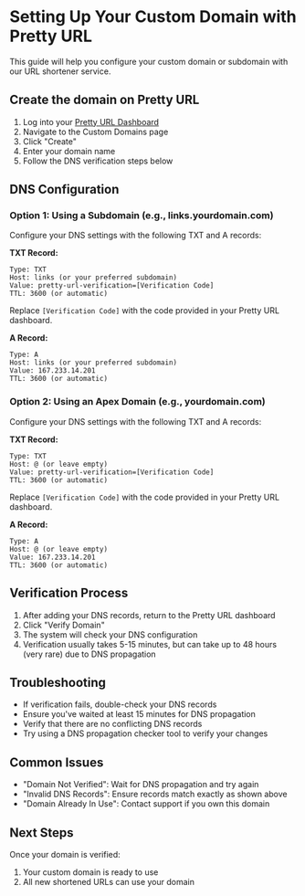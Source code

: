 # Setting Up Your Custom Domain with Pretty URL

This guide will help you configure your custom domain or subdomain with our URL shortener service.

## Create the domain on Pretty URL

1. Log into your [Pretty URL Dashboard](https://prettyurl.net/dashboard)
2. Navigate to the Custom Domains page
3. Click "Create"
4. Enter your domain name
5. Follow the DNS verification steps below

## DNS Configuration

### Option 1: Using a Subdomain &#40;e.g., links.yourdomain.com&#41;    

Configure your DNS settings with the following TXT and A records:

**TXT Record:**
```
Type: TXT
Host: links (or your preferred subdomain)
Value: pretty-url-verification=[Verification Code]
TTL: 3600 (or automatic)
```

Replace `[Verification Code]` with the code provided in your Pretty URL dashboard.

**A Record:**
```
Type: A
Host: links (or your preferred subdomain)
Value: 167.233.14.201
TTL: 3600 (or automatic)
```

### Option 2: Using an Apex Domain &#40;e.g., yourdomain.com&#41;

Configure your DNS settings with the following TXT and A records:

**TXT Record:**
```
Type: TXT
Host: @ (or leave empty)
Value: pretty-url-verification=[Verification Code]
TTL: 3600 (or automatic)
```

Replace `[Verification Code]` with the code provided in your Pretty URL dashboard.

**A Record:**
```
Type: A
Host: @ (or leave empty)
Value: 167.233.14.201
TTL: 3600 (or automatic)
```

## Verification Process

1. After adding your DNS records, return to the Pretty URL dashboard
2. Click "Verify Domain"
3. The system will check your DNS configuration
4. Verification usually takes 5-15 minutes, but can take up to 48 hours (very rare) due to DNS propagation

## Troubleshooting

- If verification fails, double-check your DNS records
- Ensure you've waited at least 15 minutes for DNS propagation
- Verify that there are no conflicting DNS records
- Try using a DNS propagation checker tool to verify your changes

## Common Issues

- "Domain Not Verified": Wait for DNS propagation and try again
- "Invalid DNS Records": Ensure records match exactly as shown above
- "Domain Already In Use": Contact support if you own this domain

## Next Steps

Once your domain is verified:
1. Your custom domain is ready to use
2. All new shortened URLs can use your domain
